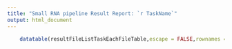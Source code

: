 --- 
title: "Small RNA pipeline Result Report: `r TaskName`"
output: html_document
---


```{r,echo=FALSE}
  	datatable(resultFileListTaskEachFileTable,escape = FALSE,rownames = FALSE,options=list(pageLength=100)) 
```

